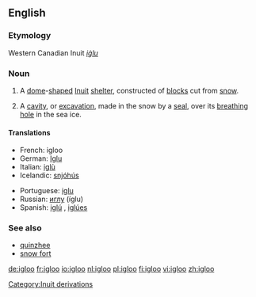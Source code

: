 ==English==

===Etymology===
Western Canadian Inuit ''[[iġlu]]''

===Noun===
{{en-noun}}

# A [[dome]]-[[shape]]d [[Inuit]] [[shelter]], constructed of [[block]]s cut from [[snow]].
# {{zoology}} A [[cavity]], or [[excavation]], made in the snow by a [[seal]], over its [[breathing]] [[hole]] in the sea ice.

====Translations====
{{trans-top|Inuit snow house}}
*French: igloo {{m}}
*German: [[Iglu]] {{n}}
*Italian: [[iglù]] {{m}}
*Icelandic: [[snjóhús]] {{n}}
{{trans-mid}}
*Portuguese: [[iglu]] {{m}}
*Russian: [[иглу]] (íglu) {{n}}
*Spanish: [[iglú]] {{m}}, [[iglúes]] {{p}}
{{trans-bottom}}

===See also===
*[[quinzhee]]
*[[snow fort]]

[[Category:Inuit derivations]]

[[de:igloo]]
[[fr:igloo]]
[[io:igloo]]
[[nl:igloo]]
[[pl:igloo]]
[[fi:igloo]]
[[vi:igloo]]
[[zh:igloo]]